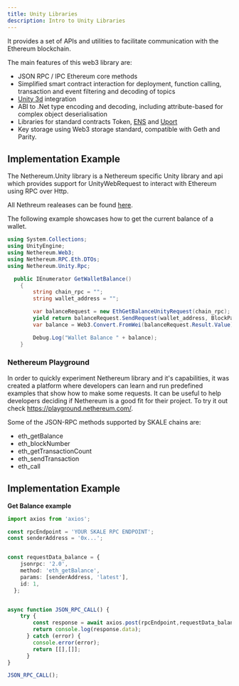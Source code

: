```yaml
---
title: Unity Libraries
description: Intro to Unity Libraries
---
```


<Tabs>
<TabItem label="Nethereum">
<ToolLayout
    introParagraph="Nethereum is a .NET integration library for Ethereum, enabling developers to interact with EVM chains and smart contracts using the C# programming language."
    toolName="Nethereum"
    toolLink="https://docs.nethereum.com/en/latest/"
    toolDocsLink="https://docs.nethereum.com/en/latest/ "
>

 It provides a set of APIs and utilities to facilitate communication with the Ethereum blockchain.

The main features of this web3 library are:

- JSON RPC / IPC Ethereum core methods
- Simplified smart contract interaction for deployment, function calling, transaction and event filtering and decoding of topics
- [Unity 3d](https://docs.nethereum.com/en/latest/unity3d-introduction/) integration
- ABI to .Net type encoding and decoding, including attribute-based for complex object deserialisation
- Libraries for standard contracts Token, [ENS](https://ens.domains/) and [Uport](https://www.uport.me/)
- Key storage using Web3 storage standard, compatible with Geth and Parity.

## Implementation Example

The Nethereum.Unity library is a Nethereum specific Unity library and api which provides support for UnityWebRequest to interact with Ethereum using RPC over Http.

All Nethreum realeases can be found [here](https://github.com/Nethereum/Nethereum/releases).

The following example showcases how to get the current balance of a wallet.

``` csharp
using System.Collections;
using UnityEngine;
using Nethereum.Web3;
using Nethereum.RPC.Eth.DTOs;
using Nethereum.Unity.Rpc;

  public IEnumerator GetWalletBalance()
    {
        string chain_rpc = "";
        string wallet_address = "";

        var balanceRequest = new EthGetBalanceUnityRequest(chain_rpc);
        yield return balanceRequest.SendRequest(wallet_address, BlockParameter.CreateLatest());
        var balance = Web3.Convert.FromWei(balanceRequest.Result.Value);

        Debug.Log("Wallet Balance " + balance);
    }
```

### Nethereum Playground

In order to quickly experiment Nethereum library and it's capabilities, it was created a platform where developers can learn and run predefined examples that show how to make some requests. It can be useful to help developers deciding if Nethereum is a good fit for their project. 
To try it out check https://playground.nethereum.com/.

</ToolLayout>
</TabItem>
<TabItem label="JSON-RPC Calls">
<ToolLayout
    introParagraph="When some platforms or frameworks don't have any quality web3 library or SDK, there's always the possibility to make the blockchain calls directly to the JSON-RPC methods supported by the chain."
    toolName="JSON-RPC Calls"
    toolLink="https://docs.skale.network/technology/json-rpc-interface"
    toolDocsLink="https://docs.skale.network/technology/json-rpc-interface"
>

Some of the JSON-RPC methods supported by SKALE chains are:
- eth_getBalance
- eth_blockNumber
- eth_getTransactionCount
- eth_sendTransaction
- eth_call

## Implementation Example

**Get Balance example**
````typescript
import axios from 'axios';

const rpcEndpoint = 'YOUR SKALE RPC ENDPOINT';
const senderAddress = '0x...';


const requestData_balance = {
    jsonrpc: '2.0',
    method: 'eth_getBalance',
    params: [senderAddress, 'latest'],
    id: 1,
  };


async function JSON_RPC_CALL() {
    try {
        const response = await axios.post(rpcEndpoint,requestData_balance);
        return console.log(response.data);
      } catch (error) {
        console.error(error);
        return [[],[]];
      }
}

JSON_RPC_CALL();
````
</ToolLayout>
</TabItem>
</Tabs>
